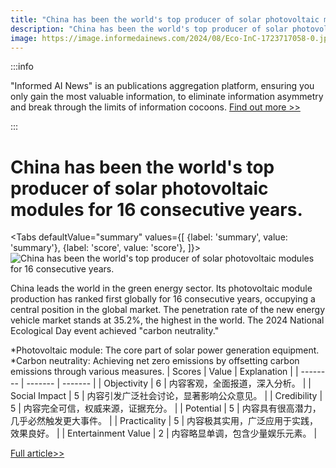 ```yaml
---
title: "China has been the world's top producer of solar photovoltaic modules for 16 consecutive years."
description: "China has been the world's top producer of solar photovoltaic modules for 16 consecutive years."
image: https://image.informedainews.com/2024/08/Eco-InC-1723717058-0.jpg
---
```



:::info

"Informed AI News" is an publications aggregation platform, ensuring you only gain the most valuable information, to eliminate information asymmetry and break through the limits of information cocoons.  [Find out more >>](/)

:::

# China has been the world's top producer of solar photovoltaic modules for 16 consecutive years.


<Tabs
	defaultValue="summary"
	values={[
	{label: 'summary', value: 'summary'},
	{label: 'score', value: 'score'},
]}>
<TabItem value="summary">
<img
  src="https://image.informedainews.com/2024/08/Eco-InC-1723717058-0.jpg"
  alt="China has been the world's top producer of solar photovoltaic modules for 16 consecutive years."
/>



China leads the world in the green energy sector. Its photovoltaic module production has ranked first globally for 16 consecutive years, occupying a central position in the global market. The penetration rate of the new energy vehicle market stands at 35.2%, the highest in the world. The 2024 National Ecological Day event achieved "carbon neutrality."

*Photovoltaic module: The core part of solar power generation equipment.
*Carbon neutrality: Achieving net zero emissions by offsetting carbon emissions through various measures.
</TabItem>
<TabItem value="score">
	| Scores     | Value   | Explanation |
	| -------- | ------- | ------- |
	| Objectivity  | 6    | 内容客观，全面报道，深入分析。    |
	| Social Impact | 5     | 内容引发广泛社会讨论，显著影响公众意见。    |
	| Credibility    | 5    | 内容完全可信，权威来源，证据充分。    |
	| Potential    | 5    | 内容具有很高潜力，几乎必然触发更大事件。    |
	| Practicality    | 5    | 内容极其实用，广泛应用于实践，效果良好。    |
	| Entertainment Value    | 2    | 内容略显单调，包含少量娱乐元素。    |
</TabItem>
</Tabs>

[Full article>>](https://www.cnbeta.com.tw/articles/tech/1442306.htm)
